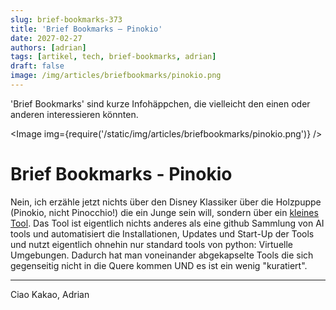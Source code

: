 ---
slug: brief-bookmarks-373
title: 'Brief Bookmarks – Pinokio'
date: 2027-02-27
authors: [adrian]
tags: [artikel, tech, brief-bookmarks, adrian]
draft: false
image: /img/articles/briefbookmarks/pinokio.png
---


'Brief Bookmarks' sind kurze Infohäppchen, die vielleicht den einen oder anderen interessieren könnten.

<Image img={require('/static/img/articles/briefbookmarks/pinokio.png')} />

<!--truncate-->

# Brief Bookmarks - Pinokio

Nein, ich erzähle jetzt nichts über den Disney Klassiker über die Holzpuppe (Pinokio, nicht Pinocchio!) die ein Junge sein will, sondern über ein [kleines Tool](https://pinokio.computer/). Das Tool ist eigentlich nichts anderes als eine github Sammlung von AI tools und automatisiert die Installationen, Updates und Start-Up der Tools und nutzt eigentlich ohnehin nur standard tools von python: Virtuelle Umgebungen. Dadurch hat man voneinander abgekapselte Tools die sich gegenseitig nicht in die Quere kommen UND es ist ein wenig "kuratiert".

---

Ciao Kakao, Adrian
